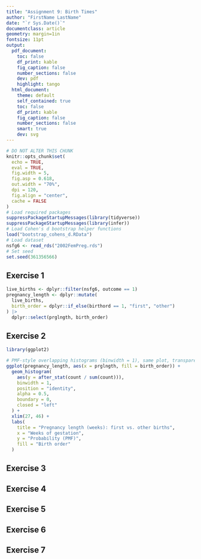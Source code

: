 ```yaml
---
title: "Assignment 9: Birth Times"
author: "FirstName LastName"
date: "`r Sys.Date()`"
documentclass: article
geometry: margin=1in
fontsize: 11pt
output:
  pdf_document:
    toc: false
    df_print: kable
    fig_caption: false
    number_sections: false
    dev: pdf
    highlight: tango
  html_document:
    theme: default
    self_contained: true
    toc: false
    df_print: kable
    fig_caption: false
    number_sections: false
    smart: true
    dev: svg
---
```


```r
# DO NOT ALTER THIS CHUNK
knitr::opts_chunk$set(
  echo = TRUE,
  eval = TRUE,
  fig.width = 5,
  fig.asp = 0.618,
  out.width = "70%",
  dpi = 120,
  fig.align = "center",
  cache = FALSE
)
# Load required packages
suppressPackageStartupMessages(library(tidyverse))
suppressPackageStartupMessages(library(infer))
# Load Cohen's d bootstrap helper functions
load("bootstrap_cohens_d.RData")
# Load dataset
nsfg6 <- read_rds("2002FemPreg.rds")
# Set seed
set.seed(361356566)
```
## Exercise 1
```r
live_births <- dplyr::filter(nsfg6, outcome == 1)
pregnancy_length <- dplyr::mutate(
  live_births,
  birth_order = dplyr::if_else(birthord == 1, "first", "other")
) |>
  dplyr::select(prglngth, birth_order)
```

## Exercise 2
```r
library(ggplot2)

# PMF-style overlapping histograms (binwidth = 1), same plot, transparent
ggplot(pregnancy_length, aes(x = prglngth, fill = birth_order)) +
  geom_histogram(
    aes(y = after_stat(count / sum(count))),
    binwidth = 1,
    position = "identity",
    alpha = 0.5,
    boundary = 0,
    closed = "left"
  ) +
  xlim(27, 46) +
  labs(
    title = "Pregnancy length (weeks): first vs. other births",
    x = "Weeks of gestation",
    y = "Probability (PMF)",
    fill = "Birth order"
  )
```


## Exercise 3


## Exercise 4




## Exercise 5




## Exercise 6




## Exercise 7